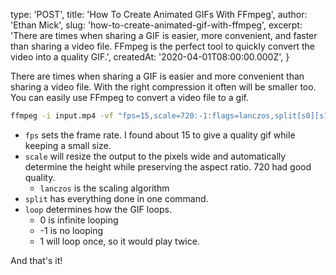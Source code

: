 
  type: 'POST',
  title: 'How To Create Animated GIFs With FFmpeg',
  author: 'Ethan Mick',
  slug: 'how-to-create-animated-gif-with-ffmpeg',
  excerpt:
    'There are times when sharing a GIF is easier, more convenient, and faster than sharing a video file. FFmpeg is the perfect tool to quickly convert the video into a quality GIF.',
  createdAt: '2020-04-01T08:00:00.000Z',
}


There are times when sharing a GIF is easier and more convenient than sharing
a video file. With the right compression it often will be smaller too. You
can easily use FFmpeg to convert a video file to a gif.

```bash
ffmpeg -i input.mp4 -vf "fps=15,scale=720:-1:flags=lanczos,split[s0][s1];[s0]palettegen[p];[s1][p]paletteuse" -loop 0 output.gif
```

- `fps` sets the frame rate. I found about 15 to give a quality gif while keeping a small size.
- `scale` will resize the output to the pixels wide and automatically determine the height while preserving the aspect ratio. 720 had good quality.
  - `lanczos` is the scaling algorithm
- `split` has everything done in one command.
- `loop` determines how the GIF loops.
  - 0 is infinite looping
  - -1 is no looping
  - 1 will loop once, so it would play twice.

And that's it!

